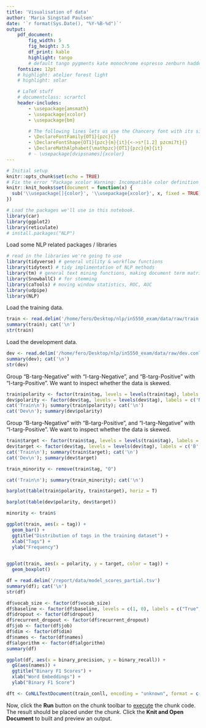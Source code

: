 ```yaml
---
title: 'Visualisation of data'
author: 'Maria Singstad Paulsen'
date: '`r format(Sys.Date(), "%Y-%B-%d")`'
output:
    pdf_document:
        fig_width: 5
        fig_height: 3.5
        df_print: kable
        highlight: tango
        # default tango pygments kate monochrome espresso zenburn haddock breezedark
    fontsize: 12pt
    # highlight: atelier forest light
    # highlight: solar

    # LaTeX stuff
    # documentclass: scrartcl
    header-includes:
        - \usepackage{amsmath}
        - \usepackage{xcolor}
        - \usepackage{bm}

        # The following lines lets us use the Chancery font with its size altered
        - \DeclareFontFamily{OT1}{pzc}{}
        - \DeclareFontShape{OT1}{pzc}{m}{it}{<->s*[1.2] pzcmi7t}{}
        - \DeclareMathAlphabet{\mathpzc}{OT1}{pzc}{m}{it}
        # - \usepackage[dvipsnames]{xcolor}
---
```


```r
# Initial setup
knitr::opts_chunk$set(echo = TRUE)
# Fix the error "Package xcolor Warning: Incompatible color definition on input line ..."
knitr::knit_hooks$set(document = function(x) {
  sub('\\usepackage[]{color}', '\\usepackage{xcolor}', x, fixed = TRUE)
})
```


```r
# Load the packages we'll use in this notebook.
library(car)
library(ggplot2)
library(reticulate)
# install.packages("NLP")
```

Load some NLP related packages / libraries
```r
# read in the libraries we're going to use
library(tidyverse) # general utility & workflow functions
library(tidytext) # tidy implimentation of NLP methods
library(tm) # general text mining functions, making document term matrixes
library(SnowballC) # for stemming
library(caTools) # moving window statistics, ROC, AUC
library(udpipe)
library(NLP)
```

Load the training data.
```r
train <- read.delim('/home/fero/Desktop/nlp/in5550_exam/data/raw/train.conll', header = F, quote = "", col.names = c('token', 'tag'))
summary(train); cat('\n')
str(train)
```

Load the development data.
```r
dev <- read.delim('/home/fero/Desktop/nlp/in5550_exam/data/raw/dev.conll', header = F, quote = "", col.names = c('token', 'tag'))
summary(dev); cat('\n')
str(dev)
```


Group "B-targ-Negative" with "I-targ-Negative", and "B-targ-Positive" with "I-targ-Positive". We want to inspect whether the data is skewed.
```r
train$polarity <- factor(train$tag, levels = levels(train$tag), labels = c('Negative', 'Positive', 'Negative', 'Positive', 'O'))
dev$polarity <- factor(dev$tag, levels = levels(dev$tag), labels = c('Negative', 'Positive', 'Negative', 'Positive', 'O'))
cat('Train\n'); summary(train$polarity); cat('\n')
cat('Dev\n'); summary(dev$polarity)
```

Group "B-targ-Negative" with "B-targ-Positive", and "I-targ-Negative" with "I-targ-Positive". We want to inspect whether the data is skewed.
```r
train$target <- factor(train$tag, levels = levels(train$tag), labels = c('B', 'B', 'I', 'I', 'O'))
dev$target <- factor(dev$tag, levels = levels(dev$tag), labels = c('B', 'B', 'I', 'I', 'O'))
cat('Train\n'); summary(train$target); cat('\n')
cat('Dev\n'); summary(dev$target)
```
```r
train_minority <- remove(train$tag, "O")

cat('Train\n'); summary(train_minority); cat('\n')

```

```r
barplot(table(train$polarity, train$target), horiz = T)

```

```r
barplot(table(dev$polarity, dev$target))
```
```r
minority <- train$
```

```r
ggplot(train, aes(x = tag)) +
  geom_bar() +
  ggtitle("Distribution of tags in the training dataset") +
  xlab("Tags") + 
  ylab("Frequency")
  
```

```r
ggplot(train, aes(x = polarity, y = target, color = tag)) +
  geom_boxplot()

```

```r
df = read.delim('/report/data/model_scores_partial.tsv')
summary(df); cat('\n')
str(df)

```
```r
df$vocab_size <- factor(df$vocab_size)
df$baseline <- factor(df$baseline, levels = c(1, 0), labels = c("True", "False"))
df$dropout <- factor(df$dropout)
df$recurrent_dropout <- factor(df$recurrent_dropout)
df$job <- factor(df$job)
df$dim <- factor(df$dim)
df$names <- factor(df$names)
df$algorithm <- factor(df$algorithm)
summary(df)
```

```r
ggplot(df, aes(x = binary_precision, y = binary_recall)) +
  gG(aes(names)) +
  ggtitle("Binary F1 Scores") +
  xlab("Word Embeddings") + 
  ylab("Binary F1 Score")
```

```r
dft <- CoNLLTextDocument(train_conll, encoding = "unknown", format = c(WORD = "WORD", TAG = "TAG"), meta = list())
```

Now, click the **Run** button on the chunk toolbar to [execute](https://www.jetbrains.com/help/pycharm/r-markdown.html#run-r-code) the chunk code. The result should be placed under the chunk.
Click the **Knit and Open Document** to built and preview an output.